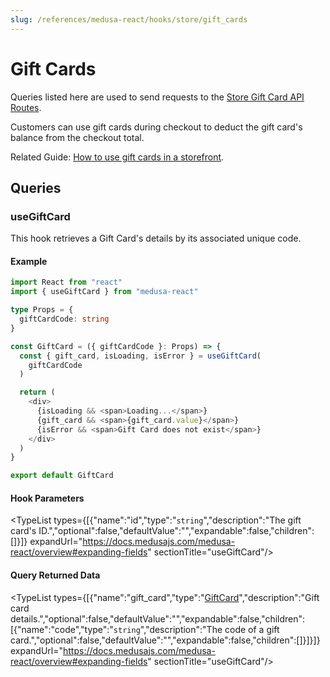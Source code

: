 ```yaml
---
slug: /references/medusa-react/hooks/store/gift_cards
---
```



# Gift Cards

Queries listed here are used to send requests to the [Store Gift Card API Routes](https://docs.medusajs.com/api/store#gift-cards).

Customers can use gift cards during checkout to deduct the gift card's balance from the checkout total.

Related Guide: [How to use gift cards in a storefront](https://docs.medusajs.com/modules/gift-cards/storefront/use-gift-cards).

## Queries

### useGiftCard

This hook retrieves a Gift Card's details by its associated unique code.

#### Example

```ts
import React from "react"
import { useGiftCard } from "medusa-react"

type Props = {
  giftCardCode: string
}

const GiftCard = ({ giftCardCode }: Props) => {
  const { gift_card, isLoading, isError } = useGiftCard(
    giftCardCode
  )

  return (
    <div>
      {isLoading && <span>Loading...</span>}
      {gift_card && <span>{gift_card.value}</span>}
      {isError && <span>Gift Card does not exist</span>}
    </div>
  )
}

export default GiftCard
```

#### Hook Parameters

<TypeList types={[{"name":"id","type":"`string`","description":"The gift card's ID.","optional":false,"defaultValue":"","expandable":false,"children":[]}]} expandUrl="https://docs.medusajs.com/medusa-react/overview#expanding-fields" sectionTitle="useGiftCard"/>

#### Query Returned Data

<TypeList types={[{"name":"gift_card","type":"[GiftCard](../../../../medusa/classes/medusa.GiftCard/page.mdx)","description":"Gift card details.","optional":false,"defaultValue":"","expandable":false,"children":[{"name":"code","type":"`string`","description":"The code of a gift card.","optional":false,"defaultValue":"","expandable":false,"children":[]}]}]} expandUrl="https://docs.medusajs.com/medusa-react/overview#expanding-fields" sectionTitle="useGiftCard"/>
